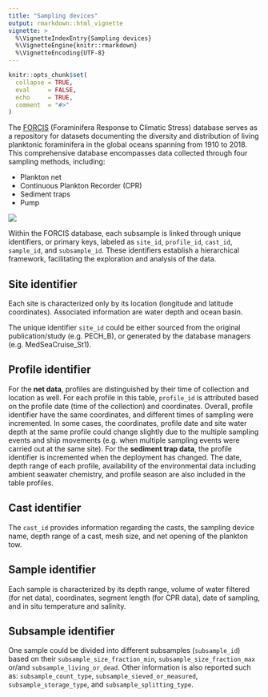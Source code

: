 ```yaml
---
title: "Sampling devices"
output: rmarkdown::html_vignette
vignette: >
  %\VignetteIndexEntry{Sampling devices}
  %\VignetteEngine{knitr::rmarkdown}
  %\VignetteEncoding{UTF-8}
---
```


```r
knitr::opts_chunk$set(
  collapse = TRUE,
  eval     = FALSE,
  echo     = TRUE,
  comment  = "#>"
)
```


The [FORCIS](https://zenodo.org/doi/10.5281/zenodo.7390791) (Foraminifera Response to Climatic Stress) database serves as a repository for datasets documenting the diversity and distribution of living planktonic foraminifera in the global oceans spanning from 1910 to 2018. This comprehensive database encompasses data collected through four sampling methods, including: 

-	Plankton net
-	Continuous Plankton Recorder (CPR)
-	Sediment traps
-	Pump

![](devices.jpg)


Within the FORCIS database, each subsample is linked through unique identifiers, or primary keys, labeled as `site_id`, `profile_id`, `cast_id`, `sample_id`, and `subsample_id`. These identifiers establish a hierarchical framework, facilitating the exploration and analysis of the data.



## Site identifier

Each site is characterized only by its location (longitude and latitude coordinates). Associated information are water depth and ocean basin.

The unique identifier `site_id` could be either sourced from the original publication/study (e.g. PECH_B), or generated by the database managers (e.g. MedSeaCruise_St1).



## Profile identifier

For the **net data**, profiles are distinguished by their time of collection and location as well. For each profile in this table, `profile_id` is attributed based on the profile date (time of the collection) and coordinates. Overall, profile identifier have the same coordinates, and different times of sampling were incremented. In some cases, the coordinates, profile date and site water depth at the same profile could change slightly due to the multiple sampling events and ship movements (e.g. when multiple sampling events were carried out at the same site). For the **sediment trap data**, the profile identifier is incremented when the deployment has changed. The date, depth range of each profile, availability of the environmental data including ambient seawater chemistry, and profile season are also included in the table profiles.



## Cast identifier

The `cast_id` provides information regarding the casts, the sampling device name, depth range of a cast, mesh size, and net opening of the plankton tow.



## Sample identifier

Each sample is characterized by its depth range, volume of water filtered (for net data), coordinates, segment length (for CPR data), date of sampling, and in situ temperature and salinity.



## Subsample identifier

One sample could be divided into different subsamples (`subsample_id`) based on their `subsample_size_fraction_min`, `subsample_size_fraction_max` or/and `subsample_living_or_dead`. Other information is also reported such as: `subsample_count_type`, `subsample_sieved_or_measured`, `subsample_storage_type`, and `subsample_splitting_type`.




